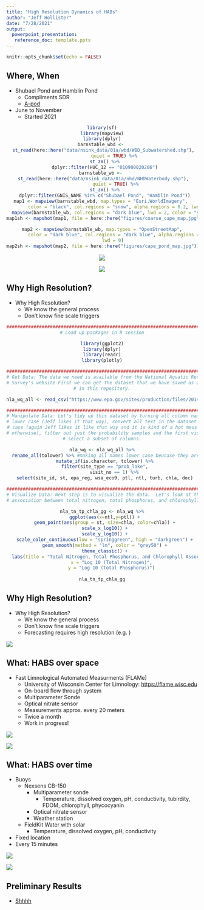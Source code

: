 ```yaml
---
title: "High Resolution Dynamics of HABs"
author: "Jeff Hollister"
date: "7/28/2021"
output:
  powerpoint_presentation:
   reference_doc: template.pptx
---
```


```r
knitr::opts_chunk$set(echo = FALSE)
```

<style>
.forceBreak { -webkit-column-break-after: always; break-after: column; }
</style>


## Where, When

- Shubael Pond and Hamblin Pond
  - Compliments SDR
  - [A-pod](https://ppodtech.com/)
- June to November
  - Started 2021

<center> 
  
```r
library(sf)
library(mapview)
library(dplyr)
barnstable_wbd <- 
  st_read(here::here("data/nsink_data/01a/wbd/WBD_Subwatershed.shp"), 
          quiet = TRUE) %>% 
  st_zm() %>%
  dplyr::filter(HUC_12 == "010900020206")
barnstable_wb <- 
  st_read(here::here("data/nsink_data/01a/nhd/NHDWaterbody.shp"), 
          quiet = TRUE) %>%
  st_zm() %>%
  dplyr::filter(GNIS_NAME %in% c("Shubael Pond", "Hamblin Pond"))
map1 <- mapview(barnstable_wbd, map.types = "Esri.WorldImagery", 
        color = "black", col.regions = "snow", alpha.regions = 0.2, lwd = 2) + 
  mapview(barnstable_wb, col.regions = "dark blue", lwd = 2, color = "yellow")
map1sh <- mapshot(map1, file = here::here("figures/coarse_cape_map.jpg"))

map2 <- mapview(barnstable_wb, map.types = "OpenStreetMap",
        color = "dark blue", col.regions = "dark blue", alpha.regions = 0.25, 
        lwd = 0)
map2sh <- mapshot(map2, file = here::here("figures/cape_pond_map.jpg"))
```

![](../figures/coarse_cape_map.jpg)

![](../figures/cape_pond_map.jpg)

</center>

## Why High Resolution?

- Why High Resolution?
  - We know the general process
  - Don't know fine scale triggers

<center>

```r
################################################################################
# Load up packages in R session

library(ggplot2)
library(dplyr)
library(readr)
library(plotly)

################################################################################
# Get Data: The data we need is available from the National Aquatic Resource
# Survey's website First we can get the dataset that we have saved as a `.csv`
# in this repository.

nla_wq_all <- read_csv("https://www.epa.gov/sites/production/files/2014-10/nla2007_chemical_conditionestimates_20091123.csv")

################################################################################
# Manipulate Data: Let's tidy up this dataset by turning all column names to
# lower case (Jeff likes it that way), convert all text in the dataset to lower
# case (again Jeff likes it like that way and it is kind of a hot mess
# otherwise), filter out just the probability samples and the first visits, and
# select a subset of columns.

nla_wq <- nla_wq_all %>%
  rename_all(tolower) %>% #making all names lower case beucase they are a mess!
  mutate_if(is.character, tolower) %>%
  filter(site_type == "prob_lake",
         visit_no == 1) %>%
  select(site_id, st, epa_reg, wsa_eco9, ptl, ntl, turb, chla, doc)

################################################################################
# Visualize Data: Next step is to visualize the data.  Let's look at the
# association between total nitrogen, total phosphorus, and chlorophyll *a*.

nla_tn_tp_chla_gg <- nla_wq %>%
  ggplot(aes(x=ntl,y=ptl)) +
  geom_point(aes(group = st, size=chla, color=chla)) +
  scale_x_log10() +
  scale_y_log10() +
  scale_color_continuous(low = "springgreen", high = "darkgreen") +
  geom_smooth(method = "lm", color = "grey50") +
  theme_classic() +
  labs(title = "Total Nitrogen, Total Phosphorus, and Chlorophyll Associations",
       x = "Log 10 (Total Nitrogen)",
       y = "Log 10 (Total Phosphorus)")
  
nla_tn_tp_chla_gg
```
</center>

## Why High Resolution?

- Why High Resolution?
  - We know the general process
  - Don't know fine scale triggers
  - Forecasting requires high resolution (e.g. )
<center>

![](../figures/rhody_ponds_timescale.jpg)
</center>

## What: HABS over space {.columns-2 .smaller}

- Fast Limnological Automated Measurments (FLAMe)
  - University of Wisconsin Center for Limnology: <https://flame.wisc.edu>
  - On-board flow through system
  - Multiparameter Sonde
  - Optical nitrate sensor
  - Measurements approx. every 20 meters
  - Twice a month
  - Work in progress!

<p class="forceBreak"></p>

![](../pictures/flame_pics/flame_build_1.jpg)

![](../pictures/flame_pics/uw_flame_mendota_example.png)

## What: HABS over time

- Buoys
  - Nexsens CB-150 
    - Multiparameter sonde 
      - Temperature, dissolved oxygen, pH, conductivity, tubirdity, FDOM, chlorophyll, phycocyanin
    - Optical nitrate sensor
    - Weather station
  - FieldKit Water with solar
    - Temperature, dissolved oxygen, pH, conductivity
- Fixed location
- Every 15 minutes

![](../pictures/buoy_pics/happy_field_crew.jpg)

![](../pictures/buoy_pics/hamblin_buoy.jpg)

## Preliminary Results

- [Shhhh](https://jhollist.github.io/cc_buoys)

